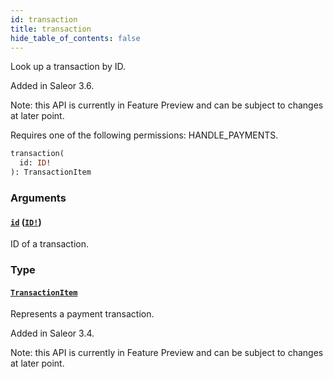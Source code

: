 ```yaml
---
id: transaction
title: transaction
hide_table_of_contents: false
---
```


Look up a transaction by ID.

Added in Saleor 3.6.

Note: this API is currently in Feature Preview and can be subject to changes at later point.

Requires one of the following permissions: HANDLE_PAYMENTS.

```graphql
transaction(
  id: ID!
): TransactionItem
```

### Arguments

#### [`id`](#) ([`ID!`](../../../developer/api-reference/scalars/id))

ID of a transaction.

### Type

#### [`TransactionItem`](../../../developer/api-reference/objects/transaction-item)

Represents a payment transaction.

Added in Saleor 3.4.

Note: this API is currently in Feature Preview and can be subject to changes at later point.
